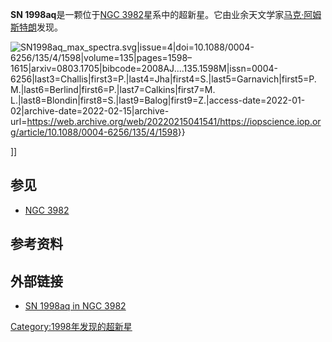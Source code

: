 {{Infobox Supernova
| name = SN 1998aq
| image = <!-- 檔案不存在 [[Image:NGC3982_Supernova_1998aq.jpg|250px]] -->
| caption = SN 1998aq的外观是[[NGC_3982|NGC 3982]]中心东北方向的一个蓝色亮点。
| type = I型（可能是Ia）
| SNRtype = ?
| host = [[NGC_3982|NGC 3982]]
| constellation = [[大熊座|大熊座]]
| epoch = 
| ra = 
| dec = 
| gal = 
| distance = 
| discovery = 1998年4月
| iauc = 
| mag_v = 
| progenitor = ?
| progenitor_type = ?
| b-v = ?
| notes = ?
}} 
'''SN 1998aq'''是一颗位于[[NGC_3982|NGC 3982]]星系中的超新星。它由业余天文学家[[马克·阿姆斯特朗|马克·阿姆斯特朗]]发现。

[[File:SN1998aq_max_spectra.svg|thumb]]|issue=4|doi=10.1088/0004-6256/135/4/1598|volume=135|pages=1598–1615|arxiv=0803.1705|bibcode=2008AJ....135.1598M|issn=0004-6256|last3=Challis|first3=P.|last4=Jha|first4=S.|last5=Garnavich|first5=P. M.|last6=Berlind|first6=P.|last7=Calkins|first7=M. L.|last8=Blondin|first8=S.|last9=Balog|first9=Z.|access-date=2022-01-02|archive-date=2022-02-15|archive-url=https://web.archive.org/web/20220215041541/https://iopscience.iop.org/article/10.1088/0004-6256/135/4/1598}}</ref>]]

==参见==
* [[NGC_3982|NGC 3982]]

==参考资料==
{{reflist}}

==外部链接==
* [http://www.kusastro.kyoto-u.ac.jp/vsnet/SNe/sn1998aq.html SN 1998aq in NGC 3982]{{Wayback|url=http://www.kusastro.kyoto-u.ac.jp/vsnet/SNe/sn1998aq.html |date=20061010080652 }}
{{Astronomy-stub}}
[[Category:1998年发现的超新星|Category:1998年发现的超新星]]